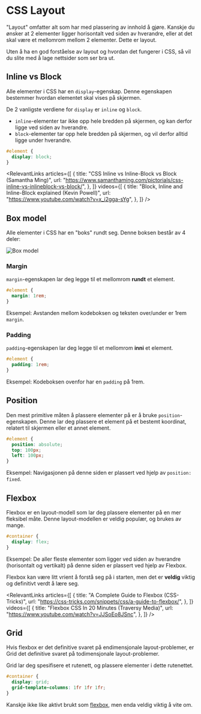 
# CSS Layout

"Layout" omfatter alt som har med plassering av innhold å gjøre.
Kanskje du ønsker at 2 elementer ligger horisontalt ved siden av hverandre, eller at det skal være et mellomrom mellom 2 elementer.
Dette er layout.

Uten å ha en god forståelse av layout og hvordan det fungerer i CSS, så vil du slite med å lage nettsider som ser bra ut.

## Inline vs Block

Alle elementer i CSS har en `display`-egenskap. Denne egenskapen bestemmer hvordan elementet skal vises på skjermen.

De 2 vanligste verdiene for `display` er `inline` og `block`.

- `inline`-elementer tar ikke opp hele bredden på skjermen, og kan derfor ligge ved siden av hverandre.
- `block`-elementer tar opp hele bredden på skjermen, og vil derfor alltid ligge under hverandre.

```css
#element {
  display: block;
}
```

<RelevantLinks
  articles={[
    {
      title:
        "CSS Inline vs Inline-Block vs Block (Samantha Ming)",
      url: "https://www.samanthaming.com/pictorials/css-inline-vs-inlineblock-vs-block/",
    },
  ]}
  videos={[
    {
      title:
        "Block, Inline and Inline-Block explained (Kevin Powell)",
      url: "https://www.youtube.com/watch?v=x_i2gga-sYg",
    },
  ]}
/>

## Box model

Alle elementer i CSS har en "boks" rundt seg.
Denne boksen består av 4 deler:

<BoxModel />

<div style={{ height: "1rem" }} />

![Box model](/img/box-model.png)

### Margin

`margin`-egenskapen lar deg legge til et mellomrom **rundt** et element.

```css
#element {
  margin: 1rem;
}
```

Eksempel: Avstanden mellom kodeboksen og teksten over/under er 1rem `margin`.

### Padding

`padding`-egenskapen lar deg legge til et mellomrom **inni** et element.

```css
#element {
  padding: 1rem;
}
```

Eksempel: Kodeboksen ovenfor har en `padding` på 1rem.

## Position

Den mest primitive måten å plassere elementer på er å bruke `position`-egenskapen.
Denne lar deg plassere et element på et bestemt koordinat, relatert til skjermen eller et annet element.

```css
#element {
  position: absolute;
  top: 100px;
  left: 100px;
}
```

Eksempel: Navigasjonen på denne siden er plassert ved hjelp av `position: fixed`.

## Flexbox

Flexbox er en layout-modell som lar deg plassere elementer på en mer fleksibel måte.
Denne layout-modellen er veldig populær, og brukes av mange.

```css
#container {
  display: flex;
}
```

Eksempel: De aller fleste elementer som ligger ved siden av hverandre (horisontalt og vertikalt) på denne siden er plassert ved hjelp av Flexbox.

Flexbox kan være litt vrient å forstå seg på i starten, men det er **veldig** viktig og definitivt verdt å lære seg.

<RelevantLinks
  articles={[
    {
      title: "A Complete Guide to Flexbox (CSS-Tricks)",
      url: "https://css-tricks.com/snippets/css/a-guide-to-flexbox/",
    },
  ]}
  videos={[
    {
      title: "Flexbox CSS In 20 Minutes (Traversy Media)",
      url: "https://www.youtube.com/watch?v=JJSoEo8JSnc",
    },
  ]}
/>

## Grid

Hvis flexbox er det definitive svaret på endimensjonale layout-problemer, er Grid det definitive svaret på todimensjonale layout-problemer.

Grid lar deg spesifisere et rutenett, og plassere elementer i dette rutenettet.

```css
#container {
  display: grid;
  grid-template-columns: 1fr 1fr 1fr;
}
```

Kanskje ikke like aktivt brukt som [flexbox](#flexbox), men enda veldig viktig å vite om.

<Test />

